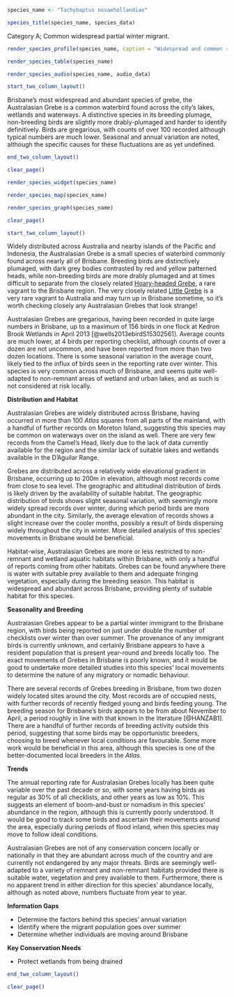 ```r
species_name <- "Tachybaptus novaehollandiae"
```

```r
species_title(species_name, species_data)
```

Category A; Common widespread partial winter migrant.

```r
render_species_profile(species_name, caption = "Widespread and common resident of wetlands and lakes around the city. A partial winter immigrant, with birds being roughly 50% more abundant over the cooler months, cause currently unclear. Not of conservation concern.")
```

```r
render_species_table(species_name)
```

```r
render_species_audio(species_name, audio_data)
```

```r
start_two_column_layout()
```

Brisbane's most widespread and abundant species of grebe, the Australasian Grebe is a common waterbird found across the city's lakes, wetlands and waterways. A distinctive species in its breeding plumage, non-breeding birds are slightly more drably-plumaged and harder to identify definitively. Birds are gregarious, with counts of over 100 recorded although typical numbers are much lower. Seasonal and annual variation are noted, although the specific causes for these fluctuations are as yet undefined.

```r
end_two_column_layout()
```

```r
clear_page()
```

```r
render_species_widget(species_name)
```

```r
render_species_map(species_name)
```

```r
render_species_graph(species_name)
```

```r
clear_page()
```

```r
start_two_column_layout()
```

Widely distributed across Australia and nearby islands of the Pacific and Indonesia, the Australasian Grebe is a small species of waterbird commonly found across nearly all of Brisbane. Breeding birds are distinctively plumaged, with dark grey bodies contrasted by red and yellow patterned heads, while non-breeding birds are more drably plumaged and at times difficult to separate from the closely related [Hoary-headed Grebe](#hoary-headed-grebe-poliocephalus-poliocephalus), a rare vagrant to the Brisbane region. The very closely related [Little Grebe](https://ebird.org/species/litgre1) is a very rare vagrant to Australia and may turn up in Brisbane sometime, so it's worth checking closely any Australasian Grebes that look strange!

Australasian Grebes are gregarious, having been recorded in quite large numbers in Brisbane, up to a maximum of 156 birds in one flock at Kedron Brook Wetlands in April 2013 [@wells2013ebirdS15302561]. Average counts are much lower, at 4 birds per reporting checklist, although counts of over a dozen are not uncommon, and have been reported from more than two dozen locations. There is some seasonal variation in the average count, likely tied to the influx of birds seen in the reporting rate over winter. This species is very common across much of Brisbane, and seems quite well-adapted to non-remnant areas of wetland and urban lakes, and as such is not considered at risk locally.

**Distribution and Habitat**

Australasian Grebes are widely distributed across Brisbane, having occurred in more than 100 _Atlas_ squares from all parts of the mainland, with a handful of further records on Moreton Island, suggesting this species may be common on waterways over on the island as well. There are very few records from the Camel's Head, likely due to the lack of data currently available for the region and the similar lack of suitable lakes and wetlands available in the D'Aguilar Range.

Grebes are distributed across a relatively wide elevational gradient in Brisbane, occurring up to 200m in elevation, although most records come from close to sea level. The geographic and altitudinal distribution of birds is likely driven by the availability of suitable habitat. The geographic distribution of birds shows slight seasonal variation, with seemingly more widely spread records over winter, during which period birds are more abundant in the city. Similarly, the average elevation of records shows a slight increase over the cooler months, possibly a result of birds dispersing widely throughout the city in winter. More detailed analysis of this species' movements in Brisbane would be beneficial.

Habitat-wise, Australasian Grebes are more or less restricted to non-remnant and wetland aquatic habitats within Brisbane, with only a handful of reports coming from other habitats. Grebes can be found anywhere there is water with suitable prey available to them and adequate fringing vegetation, especially during the breeding season. This habitat is widespread and abundant across Brisbane, providing plenty of suitable habitat for this species.

**Seasonality and Breeding**

Australasian Grebes appear to be a partial winter immigrant to the Brisbane region, with birds being reported on just under double the number of checklists over winter than over summer. The provenance of any immigrant birds is currently unknown, and certainly Brisbane appears to have a resident population that is present year-round and breeds locally too. The exact movements of Grebes in Brisbane is poorly known, and it would be good to undertake more detailed studies into this species' local movements to determine the nature of any migratory or nomadic behaviour.

There are several records of Grebes breeding in Brisbane, from two dozen widely located sites around the city. Most records are of occupied nests, with further records of recently fledged young and birds feeding young. The breeding season for Brisbane's birds appears to be from about November to April, a period roughly in line with that known in the literature [@HANZAB1]. There are a handful of further records of breeding activity outside this period, suggesting that some birds may be opportunistic breeders, choosing to breed whenever local conditions are favourable. Some more work would be beneficial in this area, although this species is one of the better-documented local breeders in the _Atlas_.

**Trends**

The annual reporting rate for Australasian Grebes locally has been quite variable over the past decade or so, with some years having birds as regular as 30% of all checklists, and other years as low as 10%. This suggests an element of boom-and-bust or nomadism in this species' abundance in the region, although this is currently poorly understood. It would be good to track some birds and ascertain their movements around the area, especially during periods of flood inland, when this species may move to follow ideal conditions.

Australasian Grebes are not of any conservation concern locally or nationally in that they are abundant across much of the country and are currently not endangered by any major threats. Birds are seemingly well-adapted to a variety of remnant and non-remnant habitats provided there is suitable water, vegetation and prey available to them. Furthermore, there is no apparent trend in either direction for this species' abundance locally, although as noted above, numbers fluctuate from year to year.

**Information Gaps**

- Determine the factors behind this species' annual variation
- Identify where the migrant population goes over summer
- Determine whether individuals are moving around Brisbane

**Key Conservation Needs**

- Protect wetlands from being drained

```r
end_two_column_layout()
```

```r
clear_page()
```
